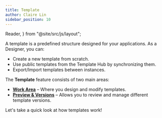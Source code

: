 ```yaml
---
title: Template
author: Claire Lin
sidebar_position: 10
---
```


  Reader,
} from "@site/src/js/layout";

<Reader text="Designer" />

A template is a predefined structure designed for your applications. As a Designer, you can:

- Create a new template from scratch.
- Use public templates from the Template Hub by synchronizing them.
- Export/Import templates between instances.

The **Template** feature consists of two main areas:

* [**Work Area**](../template-features/workarea.mdx) – Where you design and modify templates.
* [**Preview & Versions**](../template-features/preview-design.mdx) – Allows you to review and manage different template versions.

Let's take a quick look at how templates work!

<DocCardList />
